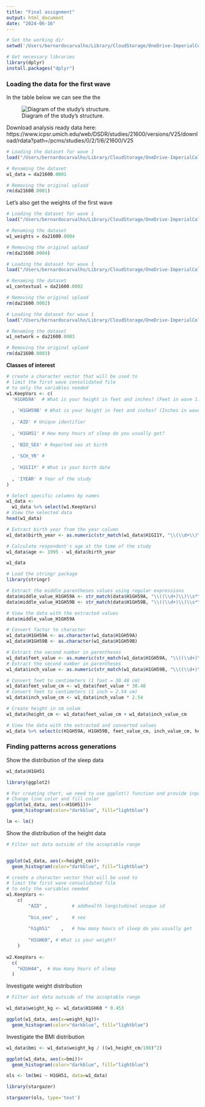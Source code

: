 ```yaml
---
title: "Final assignment"
output: html_document
date: "2024-06-16"
---
```


```r
# Set the working dir
setwd('/Users/bernardocarvalho/Library/CloudStorage/OneDrive-ImperialCollegeLondon/2024/Health care analytics')

# Get necessary libraries
library(dplyr)
install.packages("dplyr")
```


### Loading the data for the first wave

In the table below we can see the the 

![Diagram of the study's structure.](./images/study_diagram.png)

Download analysis ready data here:
https://www.icpsr.umich.edu/web/DSDR/studies/21600/versions/V25/download/rdata?path=/pcms/studies/0/2/1/6/21600/V25

```r
# Loading the dataset for wave 1
load("/Users/bernardocarvalho/Library/CloudStorage/OneDrive-ImperialCollegeLondon/2024/Health care analytics/ICPSR_21600/DS0001/21600-0001-Data.rda")

# Renaming the dataset
w1_data = da21600.0001

# Removing the original uplaod
rm(da21600.0001)
```

Let's also get the weights of the first wave

```r
# Loading the dataset for wave 1
load("/Users/bernardocarvalho/Library/CloudStorage/OneDrive-ImperialCollegeLondon/2024/Health care analytics/ICPSR_21600/DS0004/21600-0004-Data.rda")

# Renaming the dataset
w1_weights = da21600.0004

# Removing the original uplaod
rm(da21600.0004)
```

```r
# Loading the dataset for wave 1
load("/Users/bernardocarvalho/Library/CloudStorage/OneDrive-ImperialCollegeLondon/2024/Health care analytics/ICPSR_21600/DS0002/21600-0002-Data.rda")

# Renaming the dataset
w1_contextual = da21600.0002

# Removing the original uplaod
rm(da21600.0002)
```

```r
# Loading the dataset for wave 1
load("/Users/bernardocarvalho/Library/CloudStorage/OneDrive-ImperialCollegeLondon/2024/Health care analytics/ICPSR_21600/DS0003/21600-0003-Data.rda")

# Renaming the dataset
w1_network = da21600.0003

# Removing the original uplaod
rm(da21600.0003)
```

**Classes of interest**

```r
# create a character vector that will be used to
# limit the first wave consolidated file
# to only the variables needed
w1.KeepVars <- c(
  'H1GH59A'  # What is your height in feet and inches? (Feet in wave 1)
  
  , 'H1GH59B' # What is your height in feet and inches? (Inches in wave 1)
  
  , 'AID' # Unique identifier
  
  , 'H1GH51' # How many hours of sleep do you usually get?
  
  , 'BIO_SEX' # Reported sex at birth
  
  , 'SCH_YR' # 
  
  , 'H1GI1Y' # What is your birth date
  
  , 'IYEAR' # Year of the study
)

# Select specific columns by names
w1_data <- 
  w1_data %>% select(w1.KeepVars)
# View the selected data
head(w1_data)

```
```r
# Extract birth year from the year column
w1_data$birth_year <- as.numeric(str_match(w1_data$H1GI1Y, "\\(\\d+\\)\\s*\\(\\d+\\)\\s*(\\d{4})")[, 2])

# Calculate respondent's age at the time of the study
w1_data$age <- 1995 - w1_data$birth_year

w1_data

```

```r
# Load the stringr package
library(stringr)

# Extract the middle parentheses values using regular expressions
data$middle_value_H1GH59A <- str_match(data$H1GH59A, "\\((\\d+)\\)\\s*\\((\\d+)\\)")[, 3]
data$middle_value_H1GH59B <- str_match(data$H1GH59B, "\\((\\d+)\\)\\s*\\((\\d+)\\)")[, 3]

# View the data with the extracted values
data$middle_value_H1GH59A

```

```r
# Convert factor to character
w1_data$H1GH59A <- as.character(w1_data$H1GH59A)
w1_data$H1GH59B <- as.character(w1_data$H1GH59B)

# Extract the second number in parentheses
w1_data$feet_value <- as.numeric(str_match(w1_data$H1GH59A, "\\((\\d+)\\)\\s*\\((\\d+)\\)")[, 3])
# Extract the second number in parentheses
w1_data$inch_value <- as.numeric(str_match(w1_data$H1GH59B, "\\((\\d+)\\)\\s*\\((\\d+)\\)")[, 3])

# Convert feet to centimeters (1 foot = 30.48 cm)
w1_data$feet_value_cm <- w1_data$feet_value * 30.48
# Convert feet to centimeters (1 inch = 2.54 cm)
w1_data$inch_value_cm <- w1_data$inch_value * 2.54

# Create height in cm colum
w1_data$height_cm <- w1_data$feet_value_cm + w1_data$inch_value_cm

# View the data with the extracted and converted values
w1_data %>% select(c(H1GH59A, H1GH59B, feet_value_cm, inch_value_cm, height_cm))
```

### Finding patterns across generations
 Show the distribution of the sleep data

```r
w1_data$H1GH51

library(ggplot2)

# For creating chart, we need to use ggplot() function and provide input data for each axes. Then we use geom_bar() function to apply bar chart specifications and labs() function to put labels on the chart. theme() function has been used to move the title to the center.
# Change line color and fill color
ggplot(w1_data, aes(x=H1GH51))+
  geom_histogram(color="darkblue", fill="lightblue")

```

```r
lm <- lm()
```

Show the distribution of the height data

```r

# Filter out data outside of the acceptable range


ggplot(w1_data, aes(x=height_cm))+
  geom_histogram(color="darkblue", fill="lightblue")

```



```r
# create a character vector that will be used to
# limit the first wave consolidated file
# to only the variables needed
w1.KeepVars <-
	c( 
		"AID" , 		# addhealth longitudinal unique id
		
		"bio_sex" ,		# sex
		
		"h1gh51"	,	# how many hours of sleep do you usually get
		
		"H1GH60", # What is your weight?
	)
	
w2.KeepVars <- 
  c(
    "H2GH44",  # How many hours of sleep
  )
```

	
	
Investigate weight distribution

```r
# Filter out data outside of the acceptable range

w1_data$weight_kg <- w1_data$H1GH60 * 0.453

ggplot(w1_data, aes(x=weight_kg))+
  geom_histogram(color="darkblue", fill="lightblue")

```

Investigate the BMI distribution

```r

w1_data$bmi <- w1_data$weight_kg / ((w1_height_cm/100)^2)

ggplot(w1_data, aes(x=bmi))+
  geom_histogram(color="darkblue", fill="lightblue")


```
```r
ols <- lm(bmi ~ H1GH51, data=w1_data)

library(stargazer)

stargazer(ols, type='text')
```
